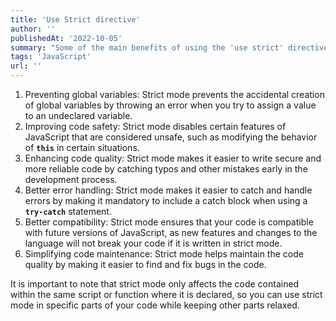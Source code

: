 ```yaml
---
title: 'Use Strict directive'
author: ''
publishedAt: '2022-10-05'
summary: "Some of the main benefits of using the 'use strict' directive in JavaScript"
tags: 'JavaScript'
url: ''
---
```


1. Preventing global variables: Strict mode prevents the accidental creation of global variables by throwing an error when you try to assign a value to an undeclared variable.
2. Improving code safety: Strict mode disables certain features of JavaScript that are considered unsafe, such as modifying the behavior of **`this`** in certain situations.
3. Enhancing code quality: Strict mode makes it easier to write secure and more reliable code by catching typos and other mistakes early in the development process.
4. Better error handling: Strict mode makes it easier to catch and handle errors by making it mandatory to include a catch block when using a **`try-catch`** statement.
5. Better compatibility: Strict mode ensures that your code is compatible with future versions of JavaScript, as new features and changes to the language will not break your code if it is written in strict mode.
6. Simplifying code maintenance: Strict mode helps maintain the code quality by making it easier to find and fix bugs in the code.

It is important to note that strict mode only affects the code contained within the same script or function where it is declared, so you can use strict mode in specific parts of your code while keeping other parts relaxed.
